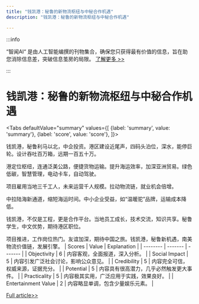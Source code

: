 ```yaml
---
title: "钱凯港：秘鲁的新物流枢纽与中秘合作机遇"
description: "钱凯港：秘鲁的新物流枢纽与中秘合作机遇"

---
```



:::info

“智闻AI“ 是由人工智能编撰的刊物集合，确保您只获得最有价值的信息，旨在助您消除信息差，突破信息茧房的局限。  [了解更多 >>](/)

:::

# 钱凯港：秘鲁的新物流枢纽与中秘合作机遇


<Tabs
	defaultValue="summary"
	values={[
	{label: 'summary', value: 'summary'},
	{label: 'score', value: 'score'},
]}>
<TabItem value="summary">


钱凯港，秘鲁利马以北，中企投资。港区建设近尾声，四码头泊位，深水，能停巨轮。设计吞吐百万箱，远期一百五十万。

港定位枢纽，连通泛美公路，便捷货物运输。提升海运效率，加深亚洲贸易。绿色低碳，智慧管理，电动卡车，自动驾驶。

项目雇用当地三千工人，未来运营千人规模。拉动物流链，就业机会倍增。

中拉陆海新通道，缩短海运时间。中小企业受益，如“温暖驼”品牌，运输成本降低。

钱凯港，不仅是工程，更是合作平台。当地员工成长，技术交流，知识共享。秘鲁学生，中文优势，期待港区职位。

项目推进，工作岗位热门。友谊加深，期待中国之旅。钱凯港，秘鲁新机遇，南美物流价值链，发展引擎。
</TabItem>
<TabItem value="score">
	| Scores     | Value   | Explanation |
	| -------- | ------- | ------- |
	| Objectivity  | 6    | 内容客观，全面报道，深入分析。    |
	| Social Impact | 5     | 内容引发广泛社会讨论，影响公众意见。    |
	| Credibility    | 5    | 内容完全可信，权威来源，证据充分。    |
	| Potential    | 5    | 内容具有很高潜力，几乎必然触发更大事件。    |
	| Practicality    | 5    | 内容极其实用，广泛应用于实践，效果良好。    |
	| Entertainment Value    | 2    | 内容略显单调，包含少量娱乐元素。    |
</TabItem>
</Tabs>

[Full article>>](https://china.cankaoxiaoxi.com/#/detailsPage/ruick/77138c25aac44f0e8a883f87890b1e62/1/2024-07-05)
